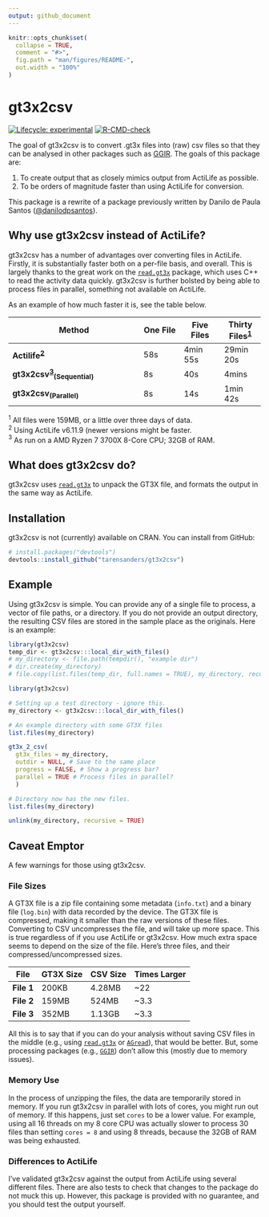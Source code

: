 ```yaml
---
output: github_document
---
```


<!-- README.md is generated from README.Rmd. Please edit that file -->

```r
knitr::opts_chunk$set(
  collapse = TRUE,
  comment = "#>",
  fig.path = "man/figures/README-",
  out.width = "100%"
)
```

# gt3x2csv

<!-- badges: start -->
[![Lifecycle: experimental](https://img.shields.io/badge/lifecycle-experimental-orange.svg)](https://lifecycle.r-lib.org/articles/stages.html#experimental)
[![R-CMD-check](https://github.com/tarensanders/gt3x2csv/workflows/R-CMD-check/badge.svg)](https://github.com/tarensanders/gt3x2csv/actions)
<!-- badges: end -->

The goal of gt3x2csv is to convert .gt3x files into (raw) csv files so that they can be analysed in other packages such as [GGIR](https://cran.r-project.org/package=GGIR). The goals of this package are:

1. To create output that as closely mimics output from ActiLife as possible.
1. To be orders of magnitude faster than using ActiLife for conversion.

This package is a rewrite of a package previously written by Danilo de Paula Santos ([\@danilodpsantos](https://github.com/danilodpsantos)).

## Why use gt3x2csv instead of ActiLife?

gt3x2csv has a number of advantages over converting files in ActiLife. Firstly, it is substantially faster both on a per-file basis, and overall. This is largely thanks to the great work on the [`read.gt3x`](https://github.com/THLfi/read.gt3x) package, which uses C++ to read the activity data quickly. gt3x2csv is further bolsted by being able to process files in parallel, something not available on ActiLife.

As an example of how much faster it is, see the table below. 

Method | One File | Five Files | Thirty Files<sup>[1](#myfootnote1)</sup>
-------------   | ---- | ---- | ----
**Actilife<sup>[2](#myfootnote2)</sup>** | 58s | 4min 55s | 29min 20s
**gt3x2csv<sup>[3](#myfootnote3)</sup><sub>(Sequential)</sub>** | 8s | 40s | 4mins
**gt3x2csv<sub>(Parallel)</sub>** | 8s | 14s | 1min 42s

<a name="myfootnote1"><sup>1</sup></a> All files were 159MB, or a little over three days of data.<br>
<a name="myfootnote2"><sup>2</sup></a> Using ActiLife v6.11.9 (newer versions might be faster.<br>
<a name="myfootnote3"><sup>3</sup></a> As run on a AMD Ryzen 7 3700X 8-Core CPU; 32GB of RAM.


## What does gt3x2csv do?

gt3x2csv uses [`read.gt3x`](https://github.com/THLfi/read.gt3x) to unpack the GT3X file, and formats the output in the same way as ActiLife.

## Installation

gt3x2csv is not (currently) available on CRAN. You can install from GitHub:

``` r
# install.packages("devtools")
devtools::install_github("tarensanders/gt3x2csv")
```

## Example

Using gt3x2csv is simple. You can provide any of a single file to process, a vector of file paths, or a directory. If you do not provide an output directory, the resulting CSV files are stored in the sample place as the originals. Here is an example:

```r
library(gt3x2csv)
temp_dir <- gt3x2csv:::local_dir_with_files()
# my_directory <- file.path(tempdir(), "example dir")
# dir.create(my_directory)
# file.copy(list.files(temp_dir, full.names = TRUE), my_directory, recursive = TRUE)
```


```r
library(gt3x2csv)

# Setting up a test directory - ignore this.
my_directory <- gt3x2csv:::local_dir_with_files()

# An example directory with some GT3X files
list.files(my_directory)

gt3x_2_csv(
  gt3x_files = my_directory,
  outdir = NULL, # Save to the same place
  progress = FALSE, # Show a progress bar?
  parallel = TRUE # Process files in parallel?
  )

# Directory now has the new files.
list.files(my_directory)
```

```r
unlink(my_directory, recursive = TRUE)
```


## Caveat Emptor

A few warnings for those using gt3x2csv.

### File Sizes

A GT3X file is a zip file containing some metadata (`info.txt`) and a binary file (`log.bin`) with data recorded by the device. The GT3X file is compressed, making it smaller than the raw versions of these files. Converting to CSV uncompresses the file, and will take up more space. This is true regardless of if you use ActiLife or gt3x2csv. How much extra space seems to depend on the size of the file. Here's three files, and their compressed/uncompressed sizes.

File | GT3X Size | CSV Size | Times Larger
---- | ---- | ---- | ----
**File 1** | 200KB | 4.28MB | ~22
**File 2** | 159MB | 524MB | ~3.3
**File 3** | 352MB | 1.13GB | ~3.3

All this is to say that if you can do your analysis without saving CSV files in the middle (e.g., using [`read.gt3x`](https://github.com/THLfi/read.gt3x) or [`AGread`](https://github.com/paulhibbing/AGread)), that would be better. But, some processing packages (e.g., [`GGIR`](https://github.com/wadpac/GGIR)) don't allow this (mostly due to memory issues).

### Memory Use

In the process of unzipping the files, the data are temporarily stored in memory. If you run gt3x2csv in parallel with lots of cores, you might run out of memory. If this happens, just set `cores` to be a lower value. For example, using all 16 threads on my 8 core CPU was actually slower to process 30 files than setting `cores = 8` and using 8 threads, because the 32GB of RAM was being exhausted. 

### Differences to ActiLife

I've validated gt3x2csv against the output from ActiLife using several different files. There are also tests to check that changes to the package do not muck this up. However, this package is provided with no guarantee, and you should test the output yourself.
